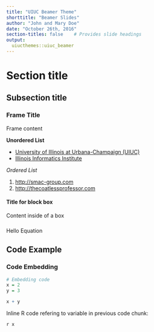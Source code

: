---
title: "UIUC Beamer Theme"
shorttitle: "Beamer Slides"
author: "John and Mary Doe"
date: "October 26th, 2016"
section-titles: false    # Provides slide headings
output: 
  uiucthemes::uiuc_beamer
---

# Section title     
## Subsection title 

### Frame Title

Frame content 

**Unordered List**

- [University of Illinois at Urbana-Champaign (UIUC)](http://illinois.edu)
- [Illinois Informatics Institute](http://www.informatics.illinois.edu/)

*Ordered List*

1. <http://smac-group.com>
2. <http://thecoatlessprofessor.com>


#### Title for block box

Content inside of a box 

### \LaTeX

\begin{exampleblock}{Binomial Theorem}
\begin{equation} 
  f\left(k\right) = \binom{n}{k} p^k\left(1-p\right)^{n-k}
  \label{eq:binom}
\end{equation} 
\end{exampleblock}

Hello Equation \ref{eq:binom}

## Code Example

### Code Embedding

```{r}
# Embedding code
x = 2
y = 3

x + y
```

Inline R code refering to variable in previous code chunk:

`r x`

